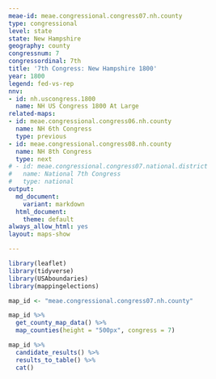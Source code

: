 ```yaml
---
meae-id: meae.congressional.congress07.nh.county
type: congressional
level: state
state: New Hampshire
geography: county
congressnum: 7
congressordinal: 7th
title: '7th Congress: New Hampshire 1800'
year: 1800
legend: fed-vs-rep
nnv:
- id: nh.uscongress.1800
  name: NH US Congress 1800 At Large
related-maps:
- id: meae.congressional.congress06.nh.county
  name: NH 6th Congress
  type: previous
- id: meae.congressional.congress08.nh.county
  name: NH 8th Congress
  type: next
# - id: meae.congressional.congress07.national.district
#   name: National 7th Congress
#   type: national
output:
  md_document:
    variant: markdown
  html_document:
    theme: default
always_allow_html: yes
layout: maps-show

---
```


```r
library(leaflet)
library(tidyverse)
library(USAboundaries)
library(mappingelections)

map_id <- "meae.congressional.congress07.nh.county"
```

<div class="map">

```r
map_id %>%
  get_county_map_data() %>%
  map_counties(height = "500px", congress = 7)
```

</div>

<div class="results-table">

```r
map_id %>%
  candidate_results() %>%
  results_to_table() %>%
  cat()
```

</div>
